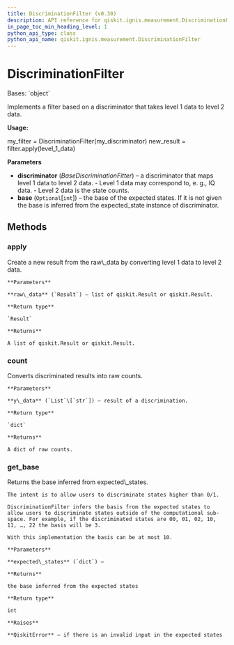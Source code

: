 ```yaml
---
title: DiscriminationFilter (v0.30)
description: API reference for qiskit.ignis.measurement.DiscriminationFilter in qiskit v0.30
in_page_toc_min_heading_level: 1
python_api_type: class
python_api_name: qiskit.ignis.measurement.DiscriminationFilter
---
```


# DiscriminationFilter

<Class id="qiskit.ignis.measurement.DiscriminationFilter" isDedicatedPage={true} github="https://github.com/qiskit-community/qiskit-ignis/tree/stable/0.6/qiskit/ignis/measurement/discriminator/filters.py" signature="DiscriminationFilter(discriminator, base=None)" modifiers="class">
  Bases: `object`

  Implements a filter based on a discriminator that takes level 1 data to level 2 data.

  **Usage:**

  my\_filter = DiscriminationFilter(my\_discriminator) new\_result = filter.apply(level\_1\_data)

  **Parameters**

  *   **discriminator** (*BaseDiscriminationFitter*) – a discriminator that maps level 1 data to level 2 data. - Level 1 data may correspond to, e. g., IQ data. - Level 2 data is the state counts.
  *   **base** (`Optional`\[`int`]) – the base of the expected states. If it is not given the base is inferred from the expected\_state instance of discriminator.

  ## Methods

  <span id="qiskit-ignis-measurement-discriminationfilter-apply" />

  ### apply

  <Function id="qiskit.ignis.measurement.DiscriminationFilter.apply" signature="DiscriminationFilter.apply(raw_data)">
    Create a new result from the raw\_data by converting level 1 data to level 2 data.

    **Parameters**

    **raw\_data** (`Result`) – list of qiskit.Result or qiskit.Result.

    **Return type**

    `Result`

    **Returns**

    A list of qiskit.Result or qiskit.Result.
  </Function>

  <span id="qiskit-ignis-measurement-discriminationfilter-count" />

  ### count

  <Function id="qiskit.ignis.measurement.DiscriminationFilter.count" signature="DiscriminationFilter.count(y_data)">
    Converts discriminated results into raw counts.

    **Parameters**

    **y\_data** (`List`\[`str`]) – result of a discrimination.

    **Return type**

    `dict`

    **Returns**

    A dict of raw counts.
  </Function>

  <span id="qiskit-ignis-measurement-discriminationfilter-get-base" />

  ### get\_base

  <Function id="qiskit.ignis.measurement.DiscriminationFilter.get_base" signature="DiscriminationFilter.get_base(expected_states)" modifiers="static">
    Returns the base inferred from expected\_states.

    The intent is to allow users to discriminate states higher than 0/1.

    DiscriminationFilter infers the basis from the expected states to allow users to discriminate states outside of the computational sub-space. For example, if the discriminated states are 00, 01, 02, 10, 11, …, 22 the basis will be 3.

    With this implementation the basis can be at most 10.

    **Parameters**

    **expected\_states** (`dict`) –

    **Returns**

    the base inferred from the expected states

    **Return type**

    int

    **Raises**

    **QiskitError** – if there is an invalid input in the expected states
  </Function>
</Class>

